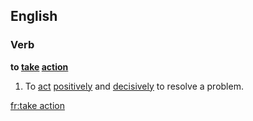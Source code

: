 ==English==

===Verb===
'''to [[take]] [[action]]'''

# To [[act]] [[positively]] and [[decisively]] to resolve a problem.

{{see|Appendix:Collocations of do, have, make, and take}}

[[fr:take action]]